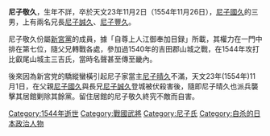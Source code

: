 '''尼子敬久'''，生年不詳，卒於天文23年11月2日（1554年11月26日），[[尼子國久|尼子國久]]的三男，上有兩名兄長[[尼子誠久|尼子誠久]]、[[尼子豐久|尼子豐久]]。

尼子敬久份屬[[新宮黨|新宮黨]]的成員，據「自尊上人江御奉加目録」所載，其權力在一門中排在第七位，隨父兄轉戰各處，參加過1540年的吉田郡山城之戰，在1544年攻打比叡尾山城主三吉氏，當時名聲甚至傳至畿內。

後來因為新宮党的驕縱蠻橫引起尼子家當主[[尼子晴久|尼子晴久]]不滿，天文23年(1554年)11月1日，在父親[[尼子國久|尼子國久]]與長兄[[尼子誠久|尼子誠久]]登城被伏殺害後，隨即尼子晴久也派兵襲擊其居館剿除其餘黨。留住居館的尼子敬久終究不敵而自害。

[[Category:1544年逝世|Category:1544年逝世]]
[[Category:戰國武將|Category:戰國武將]]
[[Category:尼子氏|Category:尼子氏]]
[[Category:自杀的日本政治人物|Category:自杀的日本政治人物]]